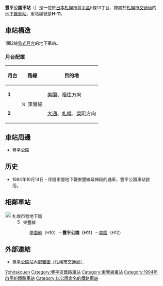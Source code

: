 {{NoteTA |G1=Railway |G2=Transport
|1=zh-cn:地铁; zh-hk:地鐵; zh-mo:地鐵; zh-sg:地铁; zh-tw:地下鐵;
|2=zh-hans:丰平公园站; zh-hk:豐平公園站; zh-tw:豐平公園車站;
}}
{{日本車站資訊
|公司色    = #0080ff
|文字色  = 
|站名    = 豐平公園站
|圖片    = Toyohirakoen-sta.JPG
|pxl    = 300px
|圖片說明= 1號出入口
|日文原名= 豊平公園
|平假名= とよひらこうえん
|羅馬拼音= Toyohira kōen
|前一站  = H10 [[學園前站_(北海道)|學園前]]
|前一站距離   = 0.9
|後一站距離   = 1.0
|後一站  = [[美園站|美園]] H12
|電報略號= 
|車站編號  =  {{車站編號c|#0080ff|H11}}
|所屬公司= [[File:ST_Logo.svg|20px]] [[札幌市交通局|札幌市交通局]]
|所屬路線= [[File:Subway_SapporoToho.svg|15px]] [[札幌市營地下鐵東豐線|札幌市營地下鐵東豐線]]
|距離  = 10.4
|起點站  = [[榮町站_(北海道札幌市)|榮町]]
|所在地  = [[札幌市|札幌市]][[豐平區|豐平區]]{{link-ja|豐平 (札幌市)|豊平 (札幌市)|豐平}}5條13丁目
|車站構造  = [[地底車站|地底車站]]
|月台配置  = 1面2線
|啟用年月日= 1994年（平成6年）10月14日 <ref name="hokkaido-np-1994-10-13">“都心直結 期待を乗せて 東豊線延長 福住駅で発車式”. [[北海道新聞|北海道新聞]] (北海道新聞社). (1994年10月13日)</ref>
|廢站年月日= 
|乘客人數= 5,148
|統計年度= 2014年度
|轉車    =
|備註    = 
}}
'''豐平公園車站'''（{{jpn|j=豊平公園駅|hg=とよひらこうえんえき|rm=Toyohira-kōen eki|f=y}}）是一位於[[日本|日本]][[札幌市|札幌市]][[豐平區|豐平區]]5條13丁目、隸屬於[[札幌市交通局|札幌市交通局]]的[[鐵路車站|地下鐵車站]]。車站編號是'''H-11'''。

==車站構造==
1面2線[[島式月台|島式月台]]的地下車站。
===月台配置===
{| class=wikitable
|-
!月台!!路線!!目的地
|-
|'''1'''
|rowspan=2|[[File:Subway_SapporoToho.svg|15px]] 東豐線
|[[美園站|美園]]、[[福住站|福住]]方向
|-
|'''2'''
|[[大通站_(北海道)|大通]]、[[札幌站_(札幌市營地下鐵)|札幌]]、[[榮町站_(北海道札幌市)|榮町]]方向
|}

==車站周邊==
*豐平公園

== 历史 ==
* 1994年10月14日 - 伴隨市營地下鐵東豐線延伸段的通車，豐平公園車站啟用。
== 相鄰車站 ==
; [[File:ST_Logo.svg|20px]] 札幌市營地下鐵
: [[File:Subway_SapporoToho.svg|15px]] 東豐線
:: [[學園前站_(北海道)|學園前]]（H10）－'''豐平公園（H11）'''－[[美園站|美園]]（H12）
== 外部連結 ==
* {{ja}}[https://web.archive.org/web/20070710033850/http://www.city.sapporo.jp/st/ekikounaizu/43toyohira.pdf 豐平公園站內配置圖（札幌市交通局）]

{{東豐線}}


{{DEFAULTSORT:Toyohira-koen}}
[[Category:日本鐵路車站_To|Yohirakouen]]
[[Category:豐平區鐵路車站|Category:豐平區鐵路車站]]
[[Category:東豐線車站|Category:東豐線車站]]
[[Category:1994年啟用的鐵路車站|Category:1994年啟用的鐵路車站]]
[[Category:以公園命名的鐵路車站|Category:以公園命名的鐵路車站]]